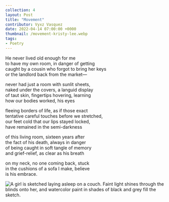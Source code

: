 ```yaml
---
collection: 4
layout: Post
title: "Movement"
contributor: Vyxz Vasquez
date: 2022-04-14 07:00:00 +0000
thumbnail: /movement-kristy-lee.webp
tags: 
- Poetry
---
```

He never lived old enough for me<br />
to have my own room, in danger of getting<br />
caught by a cousin who forgot to bring her keys<br />
or the landlord back from the market—

never had just a room with sunlit sheets,<br />
naked under the covers, a languid display<br />
of taut skin, fingertips hovering, learning<br />
how our bodies worked, his eyes

fleeing borders of life, as if those exact<br />
tentative careful touches before we stretched, <br />
our feet cold that our lips stayed locked,<br />
have remained in the semi-darkness

of this living room, sixteen years after <br />
the fact of his death, always in danger <br />
of being caught in soft tangle of memory<br />
and grief-relief, as clear as his breath 

on my neck, no one coming back, stuck<br />
in the cushions of a sofa I make, believe<br />
is his embrace.

<img src="{{ site.baseurl }}/uploads/4/movement-kristy-lee.jpg" 
    alt="A girl is sketched laying asleep on a couch. Faint light shines through the blinds onto her, and watercolor paint in shades of black and grey fill the sketch."
    class="w650" />